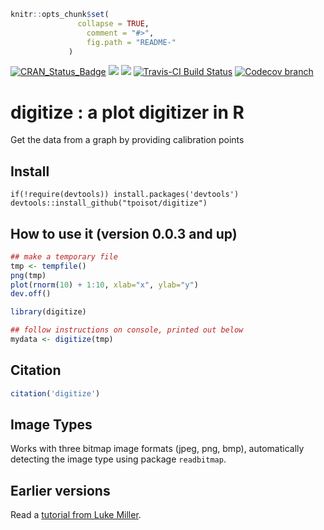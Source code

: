 ```r
knitr::opts_chunk$set(
		       collapse = TRUE,
		         comment = "#>",
		         fig.path = "README-"
			 )
```
<!-- README.md is generated from README.Rmd. Please edit that file -->

[![CRAN_Status_Badge](http://www.r-pkg.org/badges/version/digitize)](http://cran.r-project.org/package=digitize)
![](http://cranlogs.r-pkg.org/badges/digitize?color=yellow)
![](http://cranlogs.r-pkg.org/badges/grand-total/digitize?color=yellowgreen)
[![Travis-CI Build Status](https://travis-ci.org/ashander/digitize.svg?branch=master)](https://travis-ci.org/ashander/digitize)
[![Codecov branch](https://img.shields.io/codecov/c/github/ashander/digitize/master.svg?maxAge=2592000)](https://codecov.io/gh/ashander/digitize)


digitize : a plot digitizer in R
===============

Get the data from a graph by providing calibration points

## Install

```
if(!require(devtools)) install.packages('devtools')
devtools::install_github("tpoisot/digitize")
```

## How to use it (version 0.0.3 and up)

```r
## make a temporary file
tmp <- tempfile()
png(tmp)
plot(rnorm(10) + 1:10, xlab="x", ylab="y")
dev.off()

library(digitize)

## follow instructions on console, printed out below
mydata <- digitize(tmp)
```

## Citation

```r
citation('digitize')
```

## Image Types


Works with three bitmap image formats (jpeg, png, bmp), automatically detecting
the image type using package `readbitmap`.

## Earlier versions

Read a [tutorial from Luke Miller](http://lukemiller.org/index.php/2011/06/digitizing-data-from-old-plots-using-digitize/).
